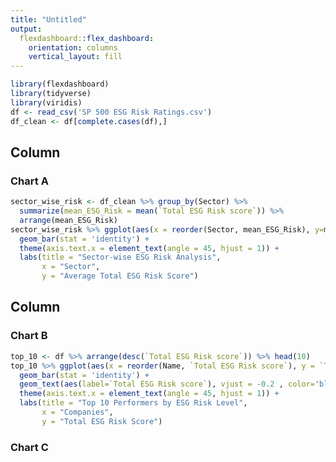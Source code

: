 ```yaml
---
title: "Untitled"
output: 
  flexdashboard::flex_dashboard:
    orientation: columns
    vertical_layout: fill
---
```


```r
library(flexdashboard)
library(tidyverse)
library(viridis)
df <- read_csv('SP 500 ESG Risk Ratings.csv')
df_clean <- df[complete.cases(df),]
```

Column {data-width=650}
-----------------------------------------------------------------------

### Chart A

```r
sector_wise_risk <- df_clean %>% group_by(Sector) %>% 
  summarize(mean_ESG_Risk = mean(`Total ESG Risk score`)) %>% 
  arrange(mean_ESG_Risk)
sector_wise_risk %>% ggplot(aes(x = reorder(Sector, mean_ESG_Risk), y=mean_ESG_Risk)) +
  geom_bar(stat = 'identity') + 
  theme(axis.text.x = element_text(angle = 45, hjust = 1)) +
  labs(title = "Sector-wise ESG Risk Analysis",
       x = "Sector",
       y = "Average Total ESG Risk Score")
```

Column {data-width=350}
-----------------------------------------------------------------------

### Chart B

```r
top_10 <- df %>% arrange(desc(`Total ESG Risk score`)) %>% head(10)
top_10 %>% ggplot(aes(x = reorder(Name, `Total ESG Risk score`), y = `Total ESG Risk score`)) +
  geom_bar(stat = 'identity') +
  geom_text(aes(label=`Total ESG Risk score`), vjust = -0.2 , color='black' ) + 
  theme(axis.text.x = element_text(angle = 45, hjust = 1)) +
  labs(title = "Top 10 Performers by ESG Risk Level",
       x = "Companies",
       y = "Total ESG Risk Score")
```

### Chart C

```r

```

